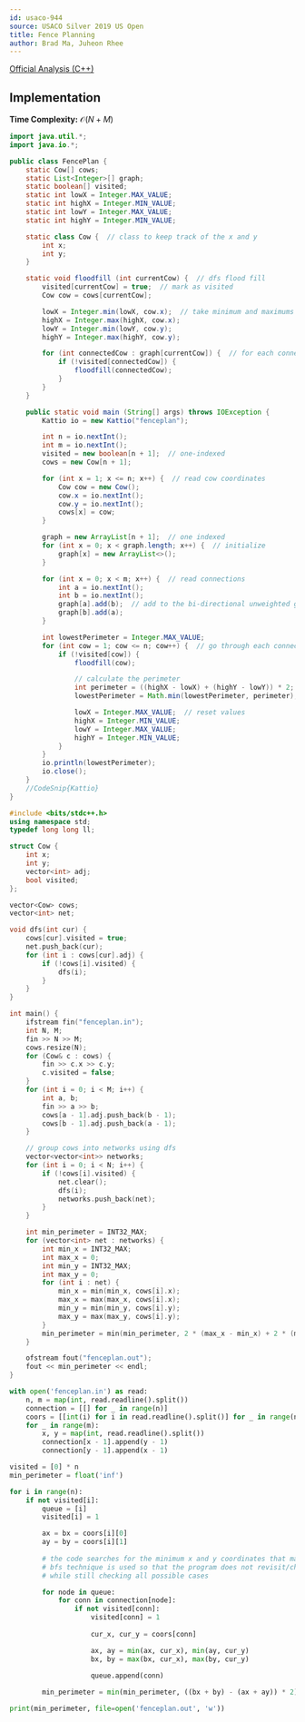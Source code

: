 ```yaml
---
id: usaco-944
source: USACO Silver 2019 US Open
title: Fence Planning
author: Brad Ma, Juheon Rhee
---
```


[Official Analysis (C++)](http://www.usaco.org/current/data/sol_fenceplan_silver_open19.html)

## Implementation
**Time Complexity:** $\mathcal{O}(N + M)$

<LanguageSection>
  
<JavaSection>

```java
import java.util.*;
import java.io.*;

public class FencePlan {
	static Cow[] cows;
	static List<Integer>[] graph;
	static boolean[] visited;
	static int lowX = Integer.MAX_VALUE;
	static int highX = Integer.MIN_VALUE;
	static int lowY = Integer.MAX_VALUE;
	static int highY = Integer.MIN_VALUE;

	static class Cow {  // class to keep track of the x and y
		int x;
		int y;
	}

	static void floodfill (int currentCow) {  // dfs flood fill
		visited[currentCow] = true;  // mark as visited
		Cow cow = cows[currentCow];

		lowX = Integer.min(lowX, cow.x);  // take minimum and maximums
		highX = Integer.max(highX, cow.x);
		lowY = Integer.min(lowY, cow.y);
		highY = Integer.max(highY, cow.y);

		for (int connectedCow : graph[currentCow]) {  // for each connected cow
			if (!visited[connectedCow]) {
				floodfill(connectedCow);
			}
		}
	}

	public static void main (String[] args) throws IOException {
		Kattio io = new Kattio("fenceplan");

		int n = io.nextInt();
		int m = io.nextInt();
		visited = new boolean[n + 1];  // one-indexed
		cows = new Cow[n + 1];

		for (int x = 1; x <= n; x++) {  // read cow coordinates
			Cow cow = new Cow();
			cow.x = io.nextInt();
			cow.y = io.nextInt();
			cows[x] = cow;
		}

		graph = new ArrayList[n + 1];  // one indexed
		for (int x = 0; x < graph.length; x++) {  // initialize
			graph[x] = new ArrayList<>();
		}

		for (int x = 0; x < m; x++) {  // read connections
			int a = io.nextInt();
			int b = io.nextInt();
			graph[a].add(b);  // add to the bi-directional unweighted graph
			graph[b].add(a);
		}

		int lowestPerimeter = Integer.MAX_VALUE;
		for (int cow = 1; cow <= n; cow++) {  // go through each connected component
			if (!visited[cow]) {
				floodfill(cow);

				// calculate the perimeter
				int perimeter = ((highX - lowX) + (highY - lowY)) * 2; 
				lowestPerimeter = Math.min(lowestPerimeter, perimeter);  // track lowest

				lowX = Integer.MAX_VALUE;  // reset values
				highX = Integer.MIN_VALUE;
				lowY = Integer.MAX_VALUE;
				highY = Integer.MIN_VALUE;
			}
		}
		io.println(lowestPerimeter);
		io.close();
	}
	//CodeSnip{Kattio}
}
```
  
</JavaSection>
	
<CPPSection>
	
```cpp
#include <bits/stdc++.h>
using namespace std;
typedef long long ll;

struct Cow {
	int x;
	int y;
	vector<int> adj;
	bool visited;
};

vector<Cow> cows;
vector<int> net;

void dfs(int cur) {
	cows[cur].visited = true;
	net.push_back(cur);
	for (int i : cows[cur].adj) {
		if (!cows[i].visited) { 
			dfs(i);
		}
	}
}

int main() {
	ifstream fin("fenceplan.in");
	int N, M;
	fin >> N >> M;
	cows.resize(N);
	for (Cow& c : cows) {
		fin >> c.x >> c.y;
		c.visited = false;
	}
	for (int i = 0; i < M; i++) {
		int a, b; 
		fin >> a >> b;
		cows[a - 1].adj.push_back(b - 1);
		cows[b - 1].adj.push_back(a - 1);
	}

	// group cows into networks using dfs
	vector<vector<int>> networks;
	for (int i = 0; i < N; i++) {
		if (!cows[i].visited) {
			net.clear();
			dfs(i);
			networks.push_back(net);
		}
	}

	int min_perimeter = INT32_MAX;
	for (vector<int> net : networks) {
		int min_x = INT32_MAX;
		int max_x = 0;
		int min_y = INT32_MAX;
		int max_y = 0;
		for (int i : net) {
			min_x = min(min_x, cows[i].x);
			max_x = max(max_x, cows[i].x);
			min_y = min(min_y, cows[i].y);
			max_y = max(max_y, cows[i].y);
		}
		min_perimeter = min(min_perimeter, 2 * (max_x - min_x) + 2 * (max_y - min_y));
	}

	ofstream fout("fenceplan.out");
   	fout << min_perimeter << endl;
}
```

</CPPSection>

<PySection>

```python
with open('fenceplan.in') as read:
	n, m = map(int, read.readline().split())
	connection = [[] for _ in range(n)]
	coors = [[int(i) for i in read.readline().split()] for _ in range(n)]
	for _ in range(m):
		x, y = map(int, read.readline().split())
		connection[x - 1].append(y - 1)
		connection[y - 1].append(x - 1)

visited = [0] * n
min_perimeter = float('inf')

for i in range(n):
	if not visited[i]:
		queue = [i]
		visited[i] = 1

		ax = bx = coors[i][0]
		ay = by = coors[i][1]
		
		# the code searches for the minimum x and y coordinates that make up the rectangle
		# bfs technique is used so that the program does not revisit/check already checked rectangles
		# while still checking all possible cases

		for node in queue:
			for conn in connection[node]:
				if not visited[conn]:
					visited[conn] = 1
                    
					cur_x, cur_y = coors[conn]

					ax, ay = min(ax, cur_x), min(ay, cur_y)
					bx, by = max(bx, cur_x), max(by, cur_y)
					
					queue.append(conn)

		min_perimeter = min(min_perimeter, ((bx + by) - (ax + ay)) * 2)

print(min_perimeter, file=open('fenceplan.out', 'w'))
```

</PySection>

</LanguageSection>
